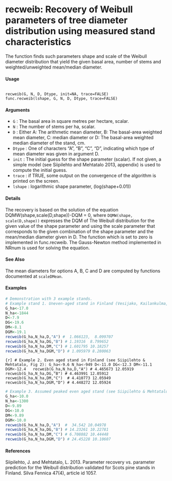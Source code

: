 recweib: Recovery of Weibull parameters of tree diameter distribution using measured stand characteristics
===========================================================================================================
The function finds such parameters shape and scale of the Weibull diameter distribution that yield the given basal area, number of stems and weighted/unweighted mean/median diameter.


#### Usage
<pre><code>
recweib(G, N, D, Dtype, init=NA, trace=FALSE)
func.recweib(lshape, G, N, D, Dtype, trace=FALSE)
</code></pre>

#### Arguments

* ``G`` : The basal area in square metres per hectare, scalar.
* ``N`` : The number of stems per ha, scalar.
* ``D`` : Either A: The arithmetic mean diameter, B: The basal-area weighted mean diameter, C: median diameter or D: The basal-area weighted median diameter of the stand, cm.
* ``Dtype`` : One of characters "A", "B", "C", "D", indicating which type of mean diameter was given in argument D.
* ``init`` : The initial guess for the shape parameter (scalar). 
    If not given, a simple model (see Siipilehto and Mehtatalo 2013, appendix) is used to compute the initial guess.
* ``trace`` : if TRUE, some output on the convergence of the algorithm is printed on the screen.
* ``lshape`` : logarithmic shape parameter, (log(shape+0.01))

#### Details

The recovery is based on the solution of the equation 
DQMW(shape,scale(D,shape))-DQM = 0, 
where ``DQMW(shape, scale(D,shape))`` expresses the DQM of The Weibull distribution for the given 
value of the shape parameter and using the scale parameter that corresponds to the given combination 
of the shape parameter and the mean/median diameter given in D. The function which is set to zero is implemented in func.recweib. The Gauss-Newton method implemented in NRnum is used for solving the equation.


#### See Also

The mean diameters for options A, B, C and D are computed by functions documented at ``scaleDMean``.

#### Examples
```r
# Demonstration with 3 example stands.
# Example stand 1. Uneven-aged stand in Finland (Vesijako, Kailankulma, stand no 1):
G_ha<-17.0
N_ha<-1844
D<-7.9
DG<-19.6
DM<-8.1
DGM<-19.1
recweib(G_ha,N_ha,D,"A") #  1.066123,  8.099707
recweib(G_ha,N_ha,DG,"B") # 1.19316  8.799652
recweib(G_ha,N_ha,DM,"C") # 1.601795 10.18257
recweib(G_ha,N_ha,DGM,"D") # 1.095979 8.280063
```

```{r]
# Example 2. Even aged stand in Finland (see Siipilehto & Mehtatalo, Fig 2):
G_ha<-9.6
N_ha<-949
D<-11.0
DG<-12.3
DM<-11.1
DGM<-12.4  
recweib(G_ha,N_ha,D,"A") # 4.465673 12.05919
recweib(G_ha,N_ha,DG,"B") # 4.463991 12.05912
recweib(G_ha,N_ha,DM,"C")  # 4.410773 12.05949
recweib(G_ha,N_ha,DGM,"D") # 4.448272 12.05924
```

```r
# Example 3. Assumed peaked even aged stand (see Siipilehto & Mehtatalo, Fig 1):
G_ha<-10.0
N_ha<-1300
D<-9.89
DG<-10.0
DM<-9.89
DGM<-10.0  
recweib(G_ha,N_ha,D,"A")  #  34.542 10.04978
recweib(G_ha,N_ha,DG,"B") # 14.23261 10.22781
recweib(G_ha,N_ha,DM,"C") # 6.708882 10.44448
recweib(G_ha,N_ha,DGM,"D") # 24.45228 10.10607
```
#### References

Siipilehto, J. and Mehtatalo, L. 2013. Parameter recovery vs. parameter prediction for the Weibull distribution validated for Scots pine stands in Finland. Silva Fennica 47(4), article id 1057.

